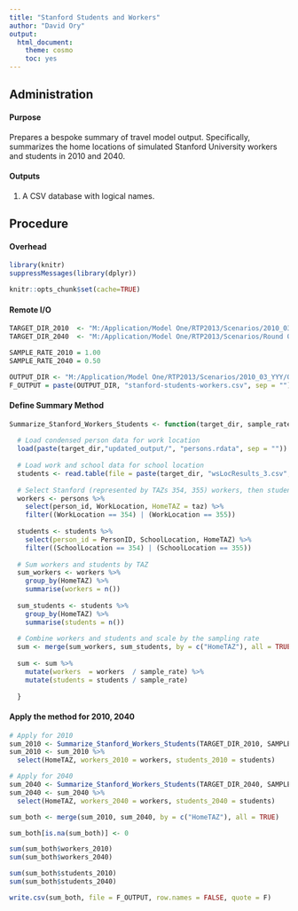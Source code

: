 ```yaml
---
title: "Stanford Students and Workers"
author: "David Ory"
output: 
  html_document:
    theme: cosmo
    toc: yes
---
```



## Administration

#### Purpose
Prepares a bespoke summary of travel model output.  Specifically, summarizes the home locations of simulated Stanford University workers and students in 2010 and 2040. 

#### Outputs
1.  A CSV database with logical names.  

## Procedure

#### Overhead
```r
library(knitr)
suppressMessages(library(dplyr))
```

```r
knitr::opts_chunk$set(cache=TRUE)
```

#### Remote I/O
```r
TARGET_DIR_2010  <- "M:/Application/Model One/RTP2013/Scenarios/2010_03_YYY/OUTPUT/"
TARGET_DIR_2040  <- "M:/Application/Model One/RTP2013/Scenarios/Round 05 -- Final/2040_03_116/OUTPUT/"

SAMPLE_RATE_2010 = 1.00
SAMPLE_RATE_2040 = 0.50

OUTPUT_DIR <- "M:/Application/Model One/RTP2013/Scenarios/2010_03_YYY/OUTPUT/bespoke/"
F_OUTPUT = paste(OUTPUT_DIR, "stanford-students-workers.csv", sep = "")

```

#### Define Summary Method
```r
Summarize_Stanford_Workers_Students <- function(target_dir, sample_rate) {
  
  # Load condensed person data for work location
  load(paste(target_dir,"updated_output/", "persons.rdata", sep = ""))
  
  # Load work and school data for school location 
  students <- read.table(file = paste(target_dir, "wsLocResults_3.csv", sep = ""), header=TRUE, sep=",")
  
  # Select Stanford (represented by TAZs 354, 355) workers, then students
  workers <- persons %>%
    select(person_id, WorkLocation, HomeTAZ = taz) %>%
    filter((WorkLocation == 354) | (WorkLocation == 355))
  
  students <- students %>%
    select(person_id = PersonID, SchoolLocation, HomeTAZ) %>%
    filter((SchoolLocation == 354) | (SchoolLocation == 355))
  
  # Sum workers and students by TAZ
  sum_workers <- workers %>%
    group_by(HomeTAZ) %>%
    summarise(workers = n())
  
  sum_students <- students %>%
    group_by(HomeTAZ) %>%
    summarise(students = n())
  
  # Combine workers and students and scale by the sampling rate
  sum <- merge(sum_workers, sum_students, by = c("HomeTAZ"), all = TRUE)
  
  sum <- sum %>%
    mutate(workers  = workers  / sample_rate) %>%
    mutate(students = students / sample_rate)
  
  }

```

#### Apply the method for 2010, 2040
```r
# Apply for 2010
sum_2010 <- Summarize_Stanford_Workers_Students(TARGET_DIR_2010, SAMPLE_RATE_2010)
sum_2010 <- sum_2010 %>%
  select(HomeTAZ, workers_2010 = workers, students_2010 = students)

# Apply for 2040
sum_2040 <- Summarize_Stanford_Workers_Students(TARGET_DIR_2040, SAMPLE_RATE_2040)
sum_2040 <- sum_2040 %>%
  select(HomeTAZ, workers_2040 = workers, students_2040 = students)

sum_both <- merge(sum_2010, sum_2040, by = c("HomeTAZ"), all = TRUE)

sum_both[is.na(sum_both)] <- 0

sum(sum_both$workers_2010)
sum(sum_both$workers_2040)

sum(sum_both$students_2010)
sum(sum_both$students_2040)

write.csv(sum_both, file = F_OUTPUT, row.names = FALSE, quote = F)
```

